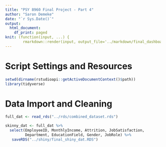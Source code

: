 ```yaml
---
title: "PSY 8960 Final Project - Part 4"
author: "Saron Demeke"
date: "`r Sys.Date()`"
output: 
  html_document:
    df_print: paged
knit: (function(input, ...) { 
        rmarkdown::render(input, output_file='../markdown/final_dashboard.html') })
---
```

  
# Script Settings and Resources
```r
setwd(dirname(rstudioapi::getActiveDocumentContext()$path))
library(tidyverse)
```  
  

# Data Import and Cleaning
```r
full_dat <- read_rds("../rds/combined_dataset.rds")

skinny_dat <- full_dat %>% 
  select(EmployeeID, MonthlyIncome, Attrition, JobSatisfaction,
         Department, EducationField, Gender, JobRole) %>% 
   saveRDS("../shiny/final_shiny_dat.RDS")


```


